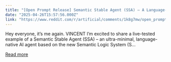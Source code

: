 ```yaml
---
title: "[Open Prompt Release] Semantic Stable Agent (SSA) – A Language-Native, Memory-Free, Self-Correcting AI Agent"
date: "2025-04-26T15:57:56.000Z"
link: "https://www.reddit.com/r/artificial/comments/1k8g7mw/open_prompt_release_semantic_stable_agent_ssa_a/"
---
```


Hey everyone, it’s me again. VINCENT
 I’m excited to share a live-tested example of a Semantic Stable Agent (SSA) – an ultra-minimal, language-native AI agent based on the new Semantic Logic System (S...

[Read more](https://www.reddit.com/r/artificial/comments/1k8g7mw/open_prompt_release_semantic_stable_agent_ssa_a/)
